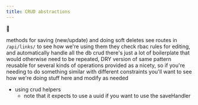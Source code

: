 ```yaml
---
title: CRUD abstractions
---
```

🚜

methods for saving (new/update) and doing soft deletes
see routes in `/api/links/` to see how we're using them
they check rbac rules for editing, and automatically handle all the db crud
  there's just a lot of boilerplate that would otherwise need to be repeated, DRY version of same pattern reusable for several kinds of operations
provided as a nicety, so if you're needing to do something similar with different constraints you'll want to see how we're doing stuff here and modify as needed


- using crud helpers
  - note that it expects to use a uuid if you want to use the saveHandler
